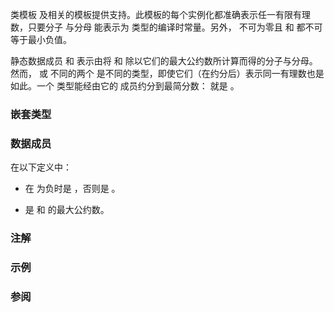 {{cpp/title|ratio}}
{{cpp/numeric/ratio/navbar}}
{{ddcl|header=ratio|since=c++11|1=
template&lt;
    std::intmax_t Num,
    std::intmax_t Denom = 1
&gt; class ratio;
}}

类模板 {{tt|std::ratio}} 及相关的模板提供{{rlp|/|编译时有理数算术}}支持。此模板的每个实例化都准确表示任一有限有理数，只要分子 {{tt|Num}} 与分母 {{tt|Denom}} 能表示为 {{lc|std::intmax_t}} 类型的编译时常量。另外，{{tt|Denom}} 不可为零且 {{tt|Num}} 和 {{tt|Denom}} 都不可等于最小负值。

静态数据成员 {{tt|num}} 和 {{tt|den}} 表示由将 {{tt|Num}} 和 {{tt|Denom}} 除以它们的最大公约数所计算而得的分子与分母。然而，{{tt|Num}} 或 {{tt|Denom}} 不同的两个 {{tt|std::ratio}} 是不同的类型，即使它们（在约分后）表示同一有理数也是如此。一个 {{tt|std::ratio}} 类型能经由它的 {{tt|type}} 成员约分到最简分数：{{c/core|std::ratio&lt;3, 6&gt;::type}} 就是 {{c/core|std::ratio&lt;1, 2&gt;}}。

{{cpp/numeric/ratio/typedefs table}}

===嵌套类型===
{{dsc begin}}
{{dsc hitem|类型|定义}}
{{dsc|{{tt|type}}|{{c/core|std::ratio&lt;num, den&gt;}}（约分后的有理数类型）}}
{{dsc end}}

===数据成员===
在以下定义中：
* {{c|sign(Denom)}} 在 {{c|Denom}} 为负时是 {{c|-1}}，否则是 {{c|1}}。
* {{c|gcd(Num, Denom)}} 是 {{c|std::abs(Num)}} 和 {{c|std::abs(Denom)}} 的最大公约数。
{{dsc begin}}
{{dsc hitem|成员|定义}}
{{dsc mem sconst|nolink=true|{{dsc small|{{c/core|constexpr std::intmax_t}}}} num|{{c|sign(Denom) * Num / gcd(Num, Denom)}}}}
{{dsc mem sconst|nolink=true|{{dsc small|{{c/core|constexpr std::intmax_t}}}} den|{{c|std::abs(Denom) / gcd(Num, Denom)}}}}
{{dsc end}}

===注解===
{{ftm begin}}
{{ftm|__cpp_lib_ratio|添加新的 2022 国际单位前缀：quecto、quetta、ronto、ronna|std=C++26|value=202306L}}
{{ftm end}}

===示例===
{{example|code=
#include &lt;ratio&gt;

static_assert
(
    std::ratio_equal_v&lt;std::ratio_multiply&lt;std::femto, std::exa&gt;, std::kilo&gt;
);

int main() {}
}}

===参阅===
{{dsc begin}}
{{dsc inc|cpp/numeric/dsc mathematical constants}}
{{dsc end}}

{{langlinks|de|en|es|fr|it|ja|pt|ru}}